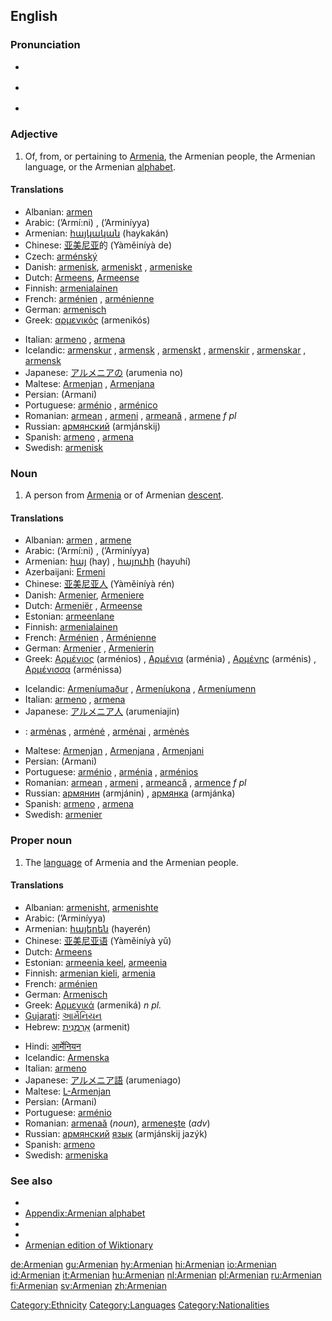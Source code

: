 {{interwiktionary|code=hy}}
==English==
{{wikipedia|mul=Armenia|Armenian}}

===Pronunciation===
*{{italbrac|[[RP]]}} {{IPA|/ɑːˈmiːniən/}}
*{{italbrac|US}} {{IPA|/ɑːrˈmiːniən/}}
*{{audio|en-us-Armenian.ogg|Audio (US)}}

===Adjective===
{{en-adj|-}}

# Of, from, or pertaining to [[Armenia]], the Armenian people, the Armenian language, or the Armenian [[alphabet]].

====Translations====
{{top}}
*Albanian: [[armen]] 
*Arabic: {{ARchar|[[ارميني]]}} (’Armí:ni) {{m}}, {{ARchar|[[ارمينية]]}} (’Arminíyya) {{f}}
*Armenian: [[հայկական]] (haykakán)
*Chinese: [[亚美尼亚]]的 (Yàměiníyà de)
*Czech: [[arménský]]
*Danish: [[armenisk]], [[armeniskt]] {{n}}, [[armeniske]] {{p}}
*Dutch: [[Armeens]], [[Armeense]]
*Finnish: [[armenialainen]]
*French: [[arménien]] {{m}}, [[arménienne]] {{f}}
*German: [[armenisch]]
*Greek: [[αρμενικός]] (armenikós)
{{mid}}
*Italian: [[armeno]] {{m}}, [[armena]] {{f}}
*Icelandic: [[armenskur]] {{m}}, [[armensk]] {{f}}, [[armenskt]] {{n}}, [[armenskir]] {{m}} {{p}}, [[armenskar]] {{f}} {{p}}, [[armensk]] {{n}} {{p}}
*Japanese: [[アルメニアの]] (arumenia no)
*Maltese: [[Armenjan]] {{m}}, [[Armenjana]] {{f}}
*Persian: {{FAchar|[[ارمنی]]}} (Armani)
*Portuguese: [[arménio]] {{m}}, [[arménico]] {{m}}
*Romanian: [[armean]] {{m}}, [[armeni]] {{p}}, [[armeană]] {{f}}, [[armene]] ''f pl''
*Russian: [[армянский]] (armjánskij)
*Spanish: [[armeno]] {{m}}, [[armena]] {{f}}
*Swedish: [[armenisk]]
{{bottom}}

===Noun===
{{en-noun}}

# A person from [[Armenia]] or of Armenian [[descent]].

====Translations====
{{trans-top|person}}
*Albanian: [[armen]] {{m}}, [[armene]] {{f}}
*Arabic: {{ARchar|[[ارميني]]}} (’Armí:ni) {{m}}, {{ARchar|[[ارمينية]]}} (’Arminíyya) {{f}}
*Armenian: [[հայ]] (hay) {{m}}, [[հայուհի]] (hayuhí) {{f}}
*Azerbaijani: [[Ermeni]]
*Chinese: [[亚美尼亚人]] (Yàměiníyà rén)
*Danish: [[Armenier]], [[Armeniere]] {{p}}
*Dutch: [[Armeniër]] {{m}}, [[Armeense]] {{f}}
*Estonian: [[armeenlane]]
*Finnish: [[armenialainen]]
*French: [[Arménien]] {{m}}, [[Arménienne]] {{f}}
*German: [[Armenier]] {{m}}, [[Armenierin]] {{f}}
*Greek: [[Αρμένιος]] (arménios) {{m}}, [[Αρμένια]] (arménia) {{f}}, [[Αρμένης]] (arménis) {{m}}, [[Αρμένισσα]] (arménissa) {{f}}
{{trans-mid}}
*Icelandic: [[Armeníumaður]] {{m}}, [[Armeníukona]] {{f}}, [[Armeníumenn]] {{p}}
*Italian: [[armeno]] {{m}}, [[armena]] {{f}}
*Japanese: [[アルメニア人]] (arumeniajin)
*{{lt}}: [[armėnas]] {{m}}, [[armėnė]] {{f}}, [[armėnai]] {{m|p}}, [[armėnės]] {{f|p}}
*Maltese: [[Armenjan]] {{m}}, [[Armenjana]] {{f}}, [[Armenjani]] {{p}}
*Persian: {{FAchar|[[ارمنی]]}} (Armani)
*Portuguese: [[arménio]] {{m}}, [[arménia]] {{f}}, [[arménios]] {{p}}
*Romanian: [[armean]] {{m}}, [[armeni]] {{p}}, [[armeancă]] {{f}}, [[armence]] ''f pl''
*Russian: [[армянин]] (armjánin) {{m}}, [[армянка]] (armjánka) {{f}}
*Spanish: [[armeno]] {{m}}, [[armena]] {{f}}
*Swedish: [[armenier]]
{{trans-bottom}}

===Proper noun===
{{en-proper noun}}

# The [[language]] of Armenia and the Armenian people.

====Translations====
{{trans-top|language}}
*Albanian: [[armenisht]], [[armenishte]]
*Arabic: {{ARchar|[[ارمينية]]}} (’Arminíyya) {{f}}
*Armenian: [[հայերեն]] (hayerén)
*Chinese: [[亚美尼亚语]] (Yàměiníyà yǔ)
*Dutch: [[Armeens]] {{n}}
*Estonian: [[armeenia keel]], [[armeenia]]
*Finnish: [[armenian kieli]], [[armenia]]
*French: [[arménien]] {{m}}
*German: [[Armenisch]]
*Greek: [[Αρμενικά]] (armeniká) ''n pl.''
*[[Gujarati]]: [[આર્મેનિયન]]
*Hebrew: [[ארמנית|אַרְמֶנִית]] (armenit)
{{trans-mid}}
*Hindi: [[आर्मेनियन]]
*Icelandic: [[Armenska]]
*Italian: [[armeno]] {{m}}
*Japanese: [[アルメニア語]] (arumeniago)
*Maltese: [[L-Armenjan]]
*Persian: {{FAchar|[[ارمنی]]}} (Armani)
*Portuguese: [[arménio]] {{m}}
*Romanian: [[armenaă]] {{f}} (''noun''), [[armeneşte]] (''adv'')
*Russian: [[армянский]] [[язык]] (armjánskij jazýk) {{m}}
*Spanish: [[armeno]] {{m}}
*Swedish: [[armeniska]]
{{trans-bottom}}

===See also===
{{interwiktionary|code=hy}}

*{{langcat}}
*[[Appendix:Armenian alphabet]]
*{{pedialite|Armenian language}}
*{{pedialite|Armenian people}}
*[[:hy:|Armenian edition of Wiktionary]]
{{ethnologue|lang=Armenian|code=hye}}

[[Category:Ethnicity]]
[[Category:Languages]]
[[Category:Nationalities]]

[[de:Armenian]]
[[gu:Armenian]]
[[hy:Armenian]]
[[hi:Armenian]]
[[io:Armenian]]
[[id:Armenian]]
[[it:Armenian]]
[[hu:Armenian]]
[[nl:Armenian]]
[[pl:Armenian]]
[[ru:Armenian]]
[[fi:Armenian]]
[[sv:Armenian]]
[[zh:Armenian]]